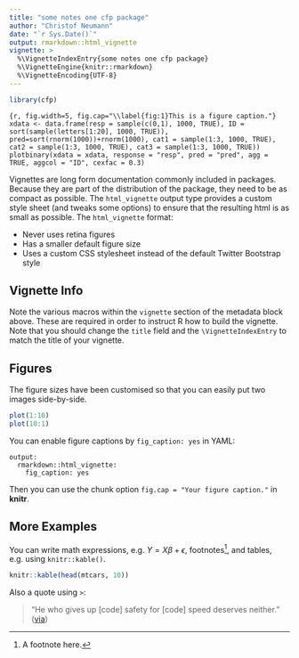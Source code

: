 ```yaml
---
title: "some notes one cfp package"
author: "Christof Neumann"
date: "`r Sys.Date()`"
output: rmarkdown::html_vignette
vignette: >
  %\VignetteIndexEntry{some notes one cfp package}
  %\VignetteEngine{knitr::rmarkdown}
  %\VignetteEncoding{UTF-8}
---
```




```r
library(cfp)
```


```{r, fig.width=5, fig.cap="\\label{fig:1}This is a figure caption."}
xdata <- data.frame(resp = sample(c(0,1), 1000, TRUE), ID = sort(sample(letters[1:20], 1000, TRUE)),
pred=sort(rnorm(1000))+rnorm(1000), cat1 = sample(1:3, 1000, TRUE), cat2 = sample(1:3, 1000, TRUE),
cat3 = sample(1:3, 1000, TRUE))
plotbinary(xdata = xdata, response = "resp", pred = "pred", agg = TRUE, aggcol = "ID", cexfac = 0.3)
```







Vignettes are long form documentation commonly included in packages. Because they are part of the distribution of the package, they need to be as compact as possible. The `html_vignette` output type provides a custom style sheet (and tweaks some options) to ensure that the resulting html is as small as possible. The `html_vignette` format:

- Never uses retina figures
- Has a smaller default figure size
- Uses a custom CSS stylesheet instead of the default Twitter Bootstrap style

## Vignette Info

Note the various macros within the `vignette` section of the metadata block above. These are required in order to instruct R how to build the vignette. Note that you should change the `title` field and the `\VignetteIndexEntry` to match the title of your vignette.

## Figures

The figure sizes have been customised so that you can easily put two images side-by-side. 

```r
plot(1:10)
plot(10:1)
```

You can enable figure captions by `fig_caption: yes` in YAML:

    output:
      rmarkdown::html_vignette:
        fig_caption: yes

Then you can use the chunk option `fig.cap = "Your figure caption."` in **knitr**.

## More Examples

You can write math expressions, e.g. $Y = X\beta + \epsilon$, footnotes^[A footnote here.], and tables, e.g. using `knitr::kable()`.

```r
knitr::kable(head(mtcars, 10))
```

Also a quote using `>`:

> "He who gives up [code] safety for [code] speed deserves neither."
([via](https://twitter.com/hadleywickham/status/504368538874703872))
